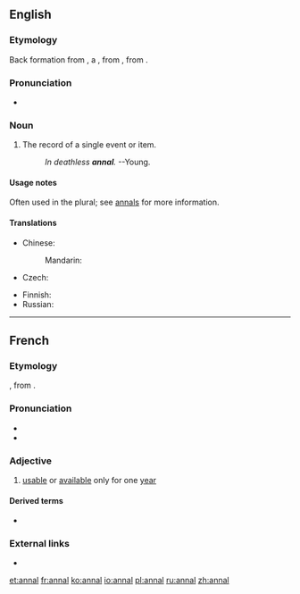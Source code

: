 {{also|annál}}
==English==

===Etymology===
Back formation from {{m|en|annals}}, a {{bor|en|frm|-|nocap=1}}, from {{der|en|la|annales}}, from {{m|la|annus||year}}.

===Pronunciation===
* {{IPA|/ˈænəl/|lang=en}}

===Noun===
{{en-noun}}

# The record of a single event or item.
#: ''In deathless '''annal'''.'' --Young.

====Usage notes====
Often used in the plural; see [[annals]] for more information.

====Translations====
{{trans-top|record of a single event or item}}
* Chinese: 
*: Mandarin: {{t-needed|cmn}}
* Czech: {{t|cs|anály|m-p}}
{{trans-mid}}
* Finnish: {{t+|fi|annaali}}
* Russian: {{t-needed|ru}}
{{trans-bottom}}

----

==French==

===Etymology===
{{bor|en|la|annalis}}, from {{m|la|annus||year}}.

===Pronunciation===
* {{IPA|/anal/|lang=fr}}
* {{homophones|lang=fr|anal|anale|anales|annale|annales}}

===Adjective===
{{fr-adj}}

# {{lb|fr|legal}} [[usable]] or [[available]] only for one [[year]]

====Derived terms====
* {{l|fr|annalité}}

===External links===
* {{R:TLFi}}

[[et:annal]]
[[fr:annal]]
[[ko:annal]]
[[io:annal]]
[[pl:annal]]
[[ru:annal]]
[[zh:annal]]